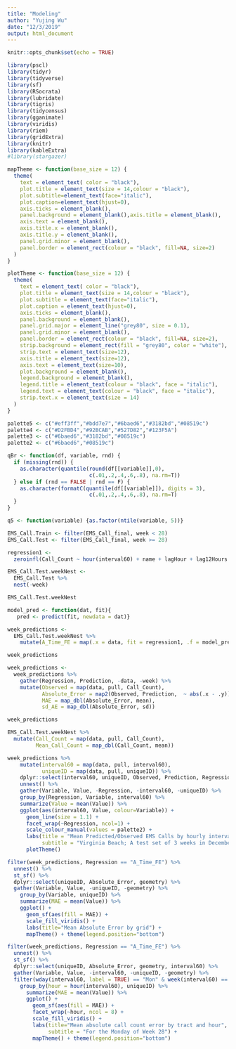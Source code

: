 ```yaml
---
title: "Modeling"
author: "Yujing Wu"
date: "12/3/2019"
output: html_document
---
```


```r
knitr::opts_chunk$set(echo = TRUE)
```

```r
library(pscl)
library(tidyr)
library(tidyverse)
library(sf)
library(RSocrata)
library(lubridate)
library(tigris)
library(tidycensus)
library(gganimate)
library(viridis)
library(riem)
library(gridExtra)
library(knitr)
library(kableExtra)
#library(stargazer)

mapTheme <- function(base_size = 12) {
  theme(
    text = element_text( color = "black"),
    plot.title = element_text(size = 14,colour = "black"),
    plot.subtitle=element_text(face="italic"),
    plot.caption=element_text(hjust=0),
    axis.ticks = element_blank(),
    panel.background = element_blank(),axis.title = element_blank(),
    axis.text = element_blank(),
    axis.title.x = element_blank(),
    axis.title.y = element_blank(),
    panel.grid.minor = element_blank(),
    panel.border = element_rect(colour = "black", fill=NA, size=2)
  )
}

plotTheme <- function(base_size = 12) {
  theme(
    text = element_text( color = "black"),
    plot.title = element_text(size = 14,colour = "black"),
    plot.subtitle = element_text(face="italic"),
    plot.caption = element_text(hjust=0),
    axis.ticks = element_blank(),
    panel.background = element_blank(),
    panel.grid.major = element_line("grey80", size = 0.1),
    panel.grid.minor = element_blank(),
    panel.border = element_rect(colour = "black", fill=NA, size=2),
    strip.background = element_rect(fill = "grey80", color = "white"),
    strip.text = element_text(size=12),
    axis.title = element_text(size=12),
    axis.text = element_text(size=10),
    plot.background = element_blank(),
    legend.background = element_blank(),
    legend.title = element_text(colour = "black", face = "italic"),
    legend.text = element_text(colour = "black", face = "italic"),
    strip.text.x = element_text(size = 14)
  )
}

palette5 <- c("#eff3ff","#bdd7e7","#6baed6","#3182bd","#08519c")
palette4 <- c("#D2FBD4","#92BCAB","#527D82","#123F5A")
palette3 <- c("#6baed6","#3182bd","#08519c")
palette2 <- c("#6baed6","#08519c")

qBr <- function(df, variable, rnd) {
  if (missing(rnd)) {
    as.character(quantile(round(df[[variable]],0),
                          c(.01,.2,.4,.6,.8), na.rm=T))
  } else if (rnd == FALSE | rnd == F) {
    as.character(formatC(quantile(df[[variable]]), digits = 3),
                          c(.01,.2,.4,.6,.8), na.rm=T)
  }
}

q5 <- function(variable) {as.factor(ntile(variable, 5))}
```

```r
EMS_Call.Train <- filter(EMS_Call_final, week < 28)
EMS_Call.Test <- filter(EMS_Call_final, week >= 28)
```

```r
regression1 <- 
  zeroinfl(Call_Count ~ hour(interval60) + name + lagHour + lag12Hours| 1, data = EMS_Call.Train)
```

```r
EMS_Call.Test.weekNest <- 
  EMS_Call.Test %>%
  nest(-week) 

EMS_Call.Test.weekNest
```

```r
model_pred <- function(dat, fit){
   pred <- predict(fit, newdata = dat)}
```

```r
week_predictions <- 
  EMS_Call.Test.weekNest %>% 
    mutate(A_Time_FE = map(.x = data, fit = regression1, .f = model_pred))

week_predictions 
```

```r
week_predictions <-
  week_predictions %>% 
    gather(Regression, Prediction, -data, -week) %>%
    mutate(Observed = map(data, pull, Call_Count),
           Absolute_Error = map2(Observed, Prediction,  ~ abs(.x - .y)),
           MAE = map_dbl(Absolute_Error, mean),
           sd_AE = map_dbl(Absolute_Error, sd))

week_predictions 
```

```r
EMS_Call.Test.weekNest %>%
  mutate(Call_Count = map(data, pull, Call_Count),
         Mean_Call_Count = map_dbl(Call_Count, mean))
```

```r
week_predictions %>% 
    mutate(interval60 = map(data, pull, interval60),
           uniqueID = map(data, pull, uniqueID)) %>%
    dplyr::select(interval60, uniqueID, Observed, Prediction, Regression) %>%
    unnest() %>%
    gather(Variable, Value, -Regression, -interval60, -uniqueID) %>%
    group_by(Regression, Variable, interval60) %>%
    summarize(Value = mean(Value)) %>%
    ggplot(aes(interval60, Value, colour=Variable)) + 
      geom_line(size = 1.1) + 
      facet_wrap(~Regression, ncol=1) +
      scale_colour_manual(values = palette2) +
      labs(title = "Mean Predicted/Observed EMS Calls by hourly interval", 
           subtitle = "Virginia Beach; A test set of 3 weeks in December", x = "Hour", y= "EMS Calls") +
      plotTheme()
```

```r
filter(week_predictions, Regression == "A_Time_FE") %>% 
  unnest() %>% 
  st_sf() %>%
  dplyr::select(uniqueID, Absolute_Error, geometry) %>%
  gather(Variable, Value, -uniqueID, -geometry) %>%
    group_by(Variable, uniqueID) %>%
    summarize(MAE = mean(Value)) %>%
    ggplot() + 
      geom_sf(aes(fill = MAE)) +
      scale_fill_viridis() +
      labs(title="Mean Absolute Error by grid") +
      mapTheme() + theme(legend.position="bottom")
```

```r
filter(week_predictions, Regression == "A_Time_FE") %>% 
  unnest() %>% 
  st_sf() %>%
  dplyr::select(uniqueID, Absolute_Error, geometry, interval60) %>%
  gather(Variable, Value, -interval60, -uniqueID, -geometry) %>%
  filter(wday(interval60, label = TRUE) == "Mon" & week(interval60) == 28) %>%
    group_by(hour = hour(interval60), uniqueID) %>%
      summarize(MAE = mean(Value)) %>%
      ggplot() + 
        geom_sf(aes(fill = MAE)) +
        facet_wrap(~hour, ncol = 8) +
        scale_fill_viridis() +
        labs(title="Mean absolute call count error by tract and hour",
             subtitle = "For the Monday of Week 28") +
        mapTheme() + theme(legend.position="bottom")
```

